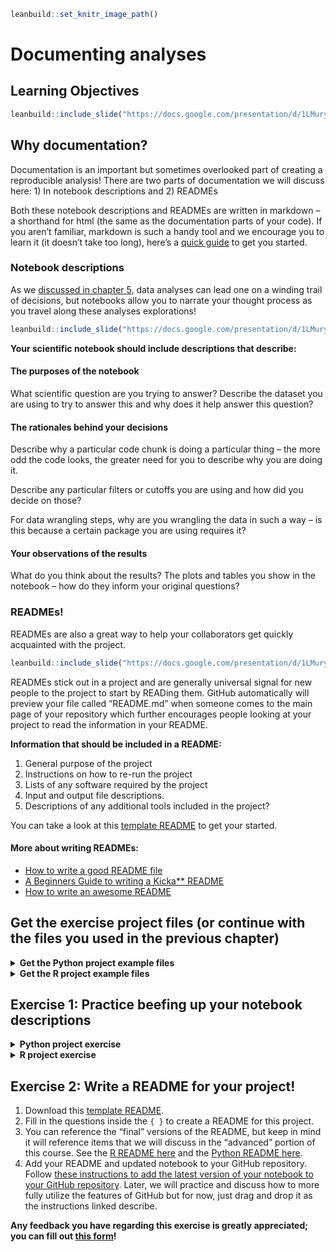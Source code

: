 
```r
leanbuild::set_knitr_image_path()
```

# Documenting analyses

## Learning Objectives

```r
leanbuild::include_slide("https://docs.google.com/presentation/d/1LMurysUhCjZb7DVF6KS9QmJ5NBjwWVjRn40MS9f2noE/edit#slide=id.gf8379bb805_0_1")
```

## Why documentation?

Documentation is an important but sometimes overlooked part of creating a reproducible analysis! There are two parts of documentation we will discuss here: 1) In notebook descriptions and 2) READMEs

Both these notebook descriptions and READMEs are written in markdown -- a shorthand for html (the same as the documentation parts of your code). If you aren't familiar, markdown is such a handy tool and we encourage you to learn it (it doesn't take too long), here's a [quick guide](https://www.markdownguide.org/cheat-sheet/) to get you started.

### Notebook descriptions

As we [discussed in chapter 5](https://jhudatascience.org/Reproducibility_in_Cancer_Informatics/using-notebooks.html#reason-1-notebooks-allow-for-tracking-data-exploration-and-encourage-the-scientist-to-narrate-their-thought-process), data analyses can lead one on a winding trail of decisions, but notebooks allow you to narrate your thought process as you travel along these analyses explorations!

```r
leanbuild::include_slide("https://docs.google.com/presentation/d/1LMurysUhCjZb7DVF6KS9QmJ5NBjwWVjRn40MS9f2noE/edit#slide=id.gf8f405fdab_0_186")
```

**Your scientific notebook should include descriptions that describe:**   

#### The purposes of the notebook

What scientific question are you trying to answer? Describe the dataset you are using to try to answer this and why does it help answer this question?

#### The rationales behind your decisions

Describe why a particular code chunk is doing a particular thing -- the more odd the code looks, the greater need for you to describe why you are doing it.

Describe any particular filters or cutoffs you are using and how did you decide on those?

For data wrangling steps, why are you wrangling the data in such a way -- is this because a certain package you are using requires it?

#### Your observations of the results

What do you think about the results? The plots and tables you show in the notebook -- how do they inform your original questions?

### READMEs!

READMEs are also a great way to help your collaborators get quickly acquainted with the project.

```r
leanbuild::include_slide("https://docs.google.com/presentation/d/1LMurysUhCjZb7DVF6KS9QmJ5NBjwWVjRn40MS9f2noE/edit#slide=id.gf8379bb805_0_11")
```

READMEs stick out in a project and are generally universal signal for new people to the project to start by READing them. GitHub automatically will preview your file called "README.md" when someone comes to the main page of your repository which further encourages people looking at your project to read the information in your README.

**Information that should be included in a README:**

1) General purpose of the project
2) Instructions on how to re-run the project
3) Lists of any software required by the project
4) Input and output file descriptions.
5) Descriptions of any additional tools included in the project?

You can take a look at this [template README](https://raw.githubusercontent.com/jhudsl/Reproducibility_in_Cancer_Informatics/main/resources/README-template.md) to get your started.

#### More about writing READMEs:

- [How to write a good README file](https://www.freecodecamp.org/news/how-to-write-a-good-readme-file/)
- [A Beginners Guide to writing a Kicka** README](https://meakaakka.medium.com/a-beginners-guide-to-writing-a-kickass-readme-7ac01da88ab3)
- [How to write an awesome README](https://towardsdatascience.com/how-to-write-an-awesome-readme-68bf4be91f8b)

## Get the exercise project files (or continue with the files you used in the previous chapter)

<details> <summary>**Get the Python project example files**</summary>
[Click this link to download](https://raw.githubusercontent.com/jhudsl/Reproducibility_in_Cancer_Informatics/main/chapter-zips/python-heatmap-chapt-8.zip).

```bash
mkdir -p chapter-zips
wget -O chapter-zips/python-heatmap-chapt-8.zip https://raw.githubusercontent.com/jhudsl/Reproducibility_in_Cancer_Informatics/main/chapter-zips/python-heatmap-chapt-8.zip
```

Now double click your chapter zip file to unzip. For Windows you may have to [follow these instructions](https://support.microsoft.com/en-us/windows/zip-and-unzip-files-f6dde0a7-0fec-8294-e1d3-703ed85e7ebc)).

```bash
unzip -o chapter-zips/python-heatmap-chapt-8.zip -d chapter-zips/
```
</details>

<details> <summary>**Get the R project example files**</summary>
[Click this link to download](https://raw.githubusercontent.com/jhudsl/Reproducibility_in_Cancer_Informatics/main/chapter-zips/r-heatmap-chapt-8.zip).

```bash
mkdir -p chapter-zips
wget -O chapter-zips/r-heatmap-chapt-8.zip https://raw.githubusercontent.com/jhudsl/Reproducibility_in_Cancer_Informatics/main/chapter-zips/r-heatmap-chapt-8.zip
```

Now double click your chapter zip file to unzip. For Windows you may have to [follow these instructions](https://support.microsoft.com/en-us/windows/zip-and-unzip-files-f6dde0a7-0fec-8294-e1d3-703ed85e7ebc)).

```bash
unzip -o chapter-zips/r-heatmap-chapt-8.zip -d chapter-zips/
```
</details>

## Exercise 1: Practice beefing up your notebook descriptions

<details> <summary>**Python project exercise**</summary>

1. Start up JuptyerLab with running `juptyer lab` from your command line.
2. Activate your conda environment using `conda activate reproducible-python`.
3. Open up your notebook you've been working on in the previous chapters: `make_heatmap.ipynb`
4. Create a new chunk in your notebook and choose the "Markdown" option in the dropdown menu.

```r
leanbuild::include_slide("https://docs.google.com/presentation/d/1LMurysUhCjZb7DVF6KS9QmJ5NBjwWVjRn40MS9f2noE/edit#slide=id.gfaa026a583_0_30")
```
5. Continue to add more descriptions where you feel is necessary, You can reference the descriptions we have in the ["final" version](https://github.com/jhudsl/reproducible-python-example/blob/main/make_heatmap.ipynb) looks like in the [example Python repository](https://github.com/jhudsl/reproducible-python-example). (Again, _final_ here is in quotes because we may continue to make improvements to this notebook too -- remember what we said about iterative?)

</details>

<details> <summary>**R project exercise**</summary>

1. Open up RStudio.
2. Open up the notebook you created in the previous chapter.  
3. Open up your notebook you've been working on in the previous chapters: `make_heatmap.Rmd`
4. In between code chunks, add more descriptions using Markdown language.
5. You can test how this renders by saving your `.Rmd` and then opening up the resulting `nb.html` file and choosing `View in Browser`.
6. Continue to add more descriptions where you feel is necessary. You can reference the descriptions we have in the ["final" version](https://jhudatascience.org/reproducible-R-example/01-heatmap.nb.html) looks like in the [example R repository](https://github.com/jhudsl/reproducible-R-example). (Again, _final_ here is in quotes because we may continue to make improvements to this notebook too -- remember what we said about iterative?)

</details>

## Exercise 2: Write a README for your project!

1. Download this [template README](https://raw.githubusercontent.com/jhudsl/Reproducibility_in_Cancer_Informatics/main/resources/README-template.md).
2. Fill in the questions inside the `{ }` to create a README for this project.
3. You can reference the "final" versions of the README, but keep in mind it will reference items that we will discuss in the "advanced" portion of this course. See the [R README here](https://github.com/jhudsl/reproducible-R-example) and the [Python README here](https://github.com/jhudsl/reproducible-python-example).
4. Add your README and updated notebook to your GitHub repository. Follow [these instructions to add the latest version of your notebook to your GitHub repository](https://docs.github.com/en/repositories/working-with-files/managing-files/adding-a-file-to-a-repository#adding-a-file-to-a-repository-on-github). Later, we will practice and discuss how to more fully utilize the features of GitHub but for now, just drag and drop it as the instructions linked describe.

  
**Any feedback you have regarding this exercise is greatly appreciated; you can fill out [this form](https://forms.gle/ygSSwoGaEATA2S65A)!**
